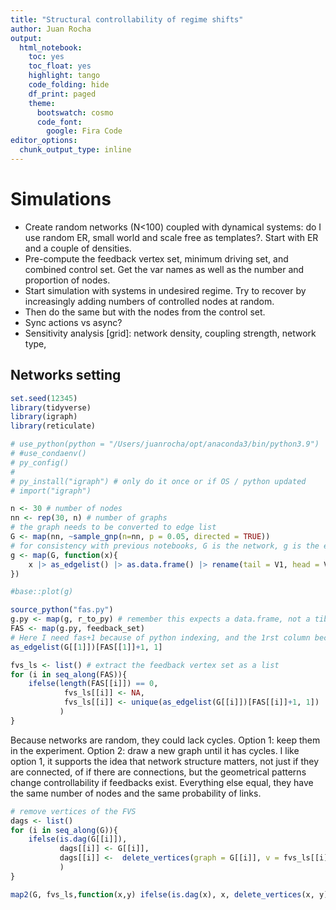 ```yaml
---
title: "Structural controllability of regime shifts"
author: Juan Rocha
output:
  html_notebook:
    toc: yes
    toc_float: yes
    highlight: tango
    code_folding: hide
    df_print: paged
    theme: 
      bootswatch: cosmo
      code_font:
        google: Fira Code
editor_options: 
  chunk_output_type: inline
---
```


# Simulations

- Create random networks (N<100) coupled with dynamical systems: do I use random ER, small world and scale free as templates?. Start with ER and a couple of densities. 
- Pre-compute the feedback vertex set, minimum driving set, and combined control set. Get the var names as well as the number and proportion of nodes. 
- Start simulation with systems in undesired regime. Try to recover by increasingly adding numbers of controlled nodes at random.
- Then do the same but with the nodes from the control set. 
- Sync actions vs async?
- Sensitivity analysis [grid]: network density, coupling strength, network type,

## Networks setting

```r
set.seed(12345)
library(tidyverse)
library(igraph)
library(reticulate)

# use_python(python = "/Users/juanrocha/opt/anaconda3/bin/python3.9")
# #use_condaenv()
# py_config()
# 
# py_install("igraph") # only do it once or if OS / python updated
# import("igraph")
```

```r
n <- 30 # number of nodes
nn <- rep(30, n) # number of graphs
# the graph needs to be converted to edge list
G <- map(nn, ~sample_gnp(n=nn, p = 0.05, directed = TRUE)) 
# for consistency with previous notebooks, G is the network, g is the edgelist
g <- map(G, function(x){
    x |> as_edgelist() |> as.data.frame() |> rename(tail = V1, head = V2)
})  

#base::plot(g)

```

```r
source_python("fas.py") 
g.py <- map(g, r_to_py) # remember this expects a data.frame, not a tibble nor matrix
FAS <- map(g.py, feedback_set)
# Here I need fas+1 because of python indexing, and the 1rst column because it's the source of the link. According to Zhou 2016 FVS and FAS problems are equivalent. My interpretation is that solving the FAS problem gives the origin vertex of the FVS problem.
as_edgelist(G[[1]])[FAS[[1]]+1, 1]

fvs_ls <- list() # extract the feedback vertex set as a list
for (i in seq_along(FAS)){
    ifelse(length(FAS[[i]]) == 0,
            fvs_ls[[i]] <- NA,
            fvs_ls[[i]] <- unique(as_edgelist(G[[i]])[FAS[[i]]+1, 1])
           )
}
```

Because networks are random, they could lack cycles. Option 1: keep them in the experiment. Option 2: draw a new graph until it has cycles. I like option 1, it supports the idea that network structure matters, not just if they are connected, of if there are connections, but the geometrical patterns change controllability if feedbacks exist. Everything else equal, they have the same number of nodes and the same probability of links.

```r
# remove vertices of the FVS
dags <- list()
for (i in seq_along(G)){
    ifelse(is.dag(G[[i]]), 
           dags[[i]] <- G[[i]], 
           dags[[i]] <-  delete_vertices(graph = G[[i]], v = fvs_ls[[i]])
           )
}

map2(G, fvs_ls,function(x,y) ifelse(is.dag(x), x, delete_vertices(x, y)))
```

